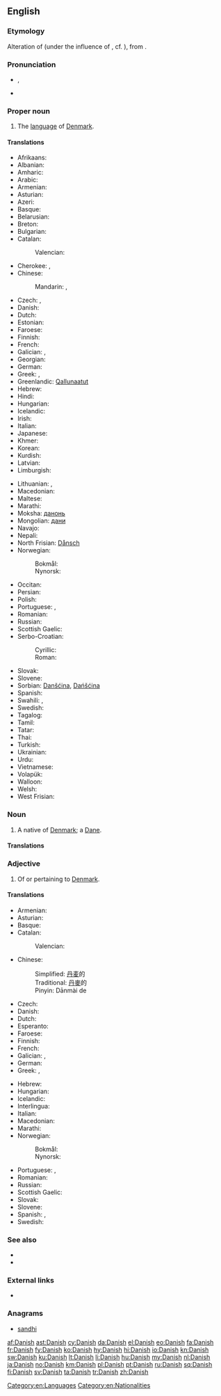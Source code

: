 {{also|danish}}
==English==
{{interwiktionary|code=da}}

===Etymology===
Alteration of {{etyl|enm|en}} {{term|Denish|lang=enm}} (under the influence of {{term|Dan|lang=enm}}, cf. {{term|Dane|lang=en}}), from {{etyl|ang|en}} {{term|Denisc||people of Denmark|lang=ang}}.

===Pronunciation===
* {{IPA|/ˈdeɪnɪʃ/}}, {{X-SAMPA|/"deInIS/}}
* {{audio|en-uk-Danish.ogg|Audio (UK)}}

===Proper noun===
{{wikipedia}}
{{en-proper noun}}

# The [[language]] of [[Denmark]].

====Translations====
{{trans-top|language}}
* Afrikaans: {{t+|af|Deens}}
* Albanian: {{t-|sq|Danisht}}
* Amharic: {{t-|am|ዴኒሽ}}
* Arabic: {{t-|ar|دانماركية|f|tr=danmarkíyya}}
* Armenian: {{t+|hy|դանիերեն|tr=danieren}}
* Asturian: {{t+|ast|danés|m}}
* Azeri: {{t-|az|Данимарка}}
* Basque: {{t+|eu|daniera}}
* Belarusian: {{t-|be|дацкая}}
* Breton: {{t-|br|Daneg}}
* Bulgarian: {{t-|bg|датски}}
* Catalan: {{t+|ca|danès|m}}
*: Valencian: {{t-|ca|danés|m}}
* Cherokee: {{t-|chr|ᏓᏂᏍ}}, {{t-|chr|ᏕᏂᏏ|tr=Denisi|sc=Cher}}
* Chinese:
*: Mandarin: {{t-|cmn|丹麥語|sc=Hani}}, {{t-|cmn|丹麦语|tr=Dānmàiyǔ|sc=Hani}}
* Czech: {{t+|cs|dánština|f}}, {{t-|cs|dánský jazyk|m}}
* Danish: {{t+|da|dansk}}
* Dutch: {{t+|nl|Deens}}
* Estonian: {{t-|et|taani}}
* Faroese: {{t+|fo|danskt|n}}
* Finnish: {{t+|fi|tanska}}
* French: {{t+|fr|danois|m}}
* Galician: {{t+|gl|dinamarqués|m}}, {{t+|gl|danés|m}}
* Georgian: {{t-|ka|დანიური|tr=daniuri}}
* German: {{t+|de|Dänisch|n}}
* Greek: {{t+|el|δανέζικα|n-p|tr=danézika}}, {{t+|el|δανικά|n-p|tr=daniká}}
* Greenlandic: [[Qallunaatut]]
* Hebrew: {{t-|he|דנית|tr=denít|f}}
* Hindi: {{t-|hi|डेनिश}}
* Hungarian: {{t+|hu|dán}}
* Icelandic: {{t+|is|danska|f}}
* Irish: {{t-|ga|Danmhairgis}}
* Italian: {{t+|it|danese|m}}
* Japanese: {{t+|ja|デンマーク語|tr=Denmākugo}}
* Khmer: {{t-|km|ដាណឺម៉ាក|sc=Khmr|tr=daanəɨmaak}}
* Korean: {{t+|ko|덴마크어|tr=Denmakeu-eo}}
* Kurdish: {{t-|ku|Danîmarkî}}
* Latvian: {{t-|lv|Dāņu}}
* Limburgish: {{t+|li|Dieënsj|n}}
{{trans-mid}}
* Lithuanian: {{t-|lt|Danų}}, {{t-|lt|Daniškai}}
* Macedonian: {{t-|mk|дански|m|tr=dánski}}
* Maltese: {{t-|mt|daniż}}
* Marathi: {{t-|mr|डेनिश|f|tr=ḍeniśa|sc=Deva}}
* Moksha: [[данонь]]
* Mongolian: [[дани]]
* Navajo: {{tø|nv|Déinish Dineʼé bizaad}}
* Nepali: {{t-|ne|ड्यानिश}}
* North Frisian: [[Dånsch]]
* Norwegian:
*: Bokmål: {{t+|nb|dansk|m}}
*: Nynorsk: {{t+|nn|dansk|m}}
* Occitan: {{t-|oc|danès|m}}
* Persian: {{t+|fa|دانمارکی|tr=danmarki}}
* Polish: {{t+|pl|duński}}
* Portuguese: {{t+|pt|dinamarquês|m}}, {{t-|pt|danês|m}}
* Romanian: {{t+|ro|daneză|f}}
* Russian: {{t+|ru|датский|tr=dátskij}}
* Scottish Gaelic: {{t-|gd|Danmhairgis|f}}
* Serbo-Croatian:
*: Cyrillic: {{t-|sh|дански|m}}
*: Roman: {{t-|sh|danski|m}}
* Slovak: {{t+|sk|dánčina|f}}
* Slovene: {{t+|sl|danščina|alt=dánščina|f}}
* Sorbian: [[Danšćina]], [[Dańšćina]]
* Spanish: {{t+|es|danés|m}}
* Swahili: {{t-|sw|Kideni}}, {{t-|sw|Kidenmaki}}
* Swedish: {{t+|sv|danska}}
* Tagalog: {{t-|tl|Denish}}
* Tamil: {{t-|ta|டேனிஷ்}}
* Tatar: {{t-|tt|дания}}
* Thai: {{t-|th|ภาษาเดนมาร์ก|tr=paasăa denmâak}}
* Turkish: {{t+|tr|Danca}}
* Ukrainian: {{t-|uk|датський}}
* Urdu: {{t-|ur|ڈينش}}
* Vietnamese: {{t-|vi|tiếng Đan-mạch}}
* Volapük: {{t+|vo|Danänapük}}
* Walloon: {{t+|wa|daenwès}}
* Welsh: {{t+|cy|Daneg}}
* West Frisian: {{t+|fy|Deensk}}
{{trans-bottom}}

===Noun===
{{en-noun|-}}

# A native of [[Denmark]]; a [[Dane]].

====Translations====
{{trans-see|native of Denmark|Dane}}

===Adjective===
{{en-adj|-}}

# Of or pertaining to [[Denmark]].

====Translations====
{{trans-top|of Denmark}}
* Armenian: {{t+|hy|դանիական|tr=daniakan}}
* Asturian: {{t+|ast|danés}}
* Basque: {{t-|eu|daniar}}
* Catalan: {{t+|ca|danès}}
*: Valencian: {{t-|ca|danés}}
* Chinese:
*: Simplified: [[丹麦]]的
*: Traditional: [[丹麥]]的
*: Pinyin: Dānmài de
* Czech: {{t+|cs|dánský}}
* Danish: {{t+|da|dansk}}
* Dutch: {{t+|nl|Deens}}
* Esperanto: {{t+|eo|dana}}
* Faroese: {{t-|fo|danskur}}
* Finnish: {{t+|fi|tanskalainen}}
* French: {{t+|fr|danois|m}}
* Galician: {{t+|gl|dinamarqués}}, {{t+|gl|danés}}
* German: {{t+|de|dänisch}}
* Greek: {{t+|el|δανέζικος|m|tr=danézikos}}, {{t+|el|δανικός|m|tr=danikós}}
{{trans-mid}}
* Hebrew: {{t-|he|דני|tr=deni}}
* Hungarian: {{t+|hu|dán}}
* Icelandic: {{t+|is|danskur}}
* Interlingua: {{t-|ia|danese}}
* Italian: {{t+|it|danese}}
* Macedonian: {{t-|mk|дански|tr=dánski}}
* Marathi: {{t-|mr|डेनिश|tr=ḍeniśa|sc=Deva}}
* Norwegian:
*: Bokmål: {{t+|nb|dansk}}
*: Nynorsk: {{t+|nn|dansk}}
* Portuguese: {{t+|pt|dinamarquês}}, {{t-|pt|danês}}
* Romanian: {{t-|ro|danez}}
* Russian: {{t+|ru|датский|tr=datskij}}
* Scottish Gaelic: {{t-|gd|Danmhairgeach}}
* Slovak: {{t+|sk|dánsky}}
* Slovene: {{t+|sl|danski|alt=dánski}}
* Spanish: {{t+|es|danés}}, {{t+|es|dinamarqués}}
* Swedish: {{t+|sv|dansk}}
{{trans-bottom}}

===See also===
* {{langcat}}
* {{langlist}}

===External links===
* {{ISO 639|link=Ethnologue|1code=da|code=dan}}

===Anagrams===
* [[sandhi#English|sandhi]]

[[Category:en:Languages]]
[[Category:en:Nationalities]]

[[af:Danish]]
[[ast:Danish]]
[[cy:Danish]]
[[da:Danish]]
[[el:Danish]]
[[eo:Danish]]
[[fa:Danish]]
[[fr:Danish]]
[[fy:Danish]]
[[ko:Danish]]
[[hy:Danish]]
[[hi:Danish]]
[[io:Danish]]
[[kn:Danish]]
[[sw:Danish]]
[[ku:Danish]]
[[lt:Danish]]
[[li:Danish]]
[[hu:Danish]]
[[my:Danish]]
[[nl:Danish]]
[[ja:Danish]]
[[no:Danish]]
[[km:Danish]]
[[pl:Danish]]
[[pt:Danish]]
[[ru:Danish]]
[[sq:Danish]]
[[fi:Danish]]
[[sv:Danish]]
[[ta:Danish]]
[[tr:Danish]]
[[zh:Danish]]